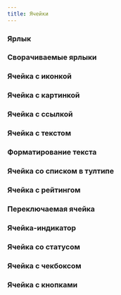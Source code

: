 ```yaml
---
title: Ячейки
---
```


### Ярлык
<Sandbox height="m" projectId="uxcomponents_cells_badge" />

### Сворачиваемые ярлыки
<Sandbox height="m" projectId="uxcomponents_cells_list"/>

### Ячейка с иконкой
<Sandbox height="m" projectId="uxcomponents_cells_icon"/>

### Ячейка с картинкой
<Sandbox height="m" projectId="uxcomponents_cells_image" />

### Ячейка с ссылкой
<Sandbox height="m" projectId="uxcomponents_cells_link" />

### Ячейка с текстом
<Sandbox height="m" projectId="uxcomponents_cells_text" />

### Форматирование текста
<Sandbox height="m" projectId="uxcomponents_cells_formatting" />

### Ячейка со списком в тултипе
<Sandbox height="m" projectId="uxcomponents_cells_list_in_tooltip" />

### Ячейка с рейтингом
<Sandbox height="m" projectId="uxcomponents_cells_rating" />

### Переключаемая ячейка
<Sandbox height="m" projectId="uxcomponents_cells_switch" />

### Ячейка-индикатор
<Sandbox height="m" projectId="uxcomponents_cells_progress" />

### Ячейка со статусом
<Sandbox height="m" projectId="uxcomponents_cells_status" />

### Ячейка с чекбоксом
<Sandbox height="m" projectId="uxcomponents_cells_checkbox" />

### Ячейка с кнопками
<Sandbox height="m" projectId="uxcomponents_cells_toolbar" />
